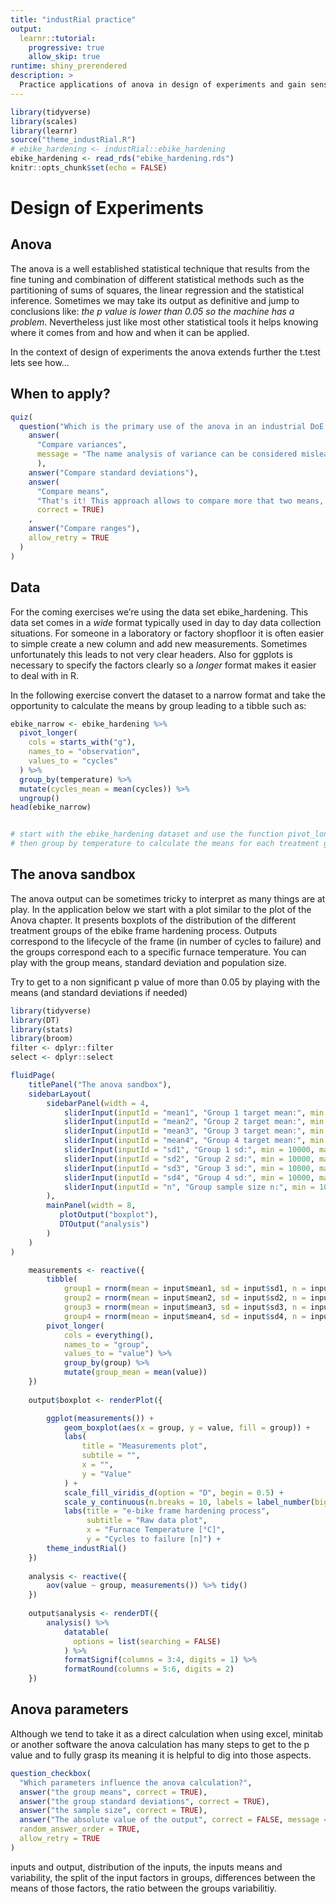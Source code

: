 ```yaml
---
title: "industRial practice"
output: 
  learnr::tutorial:
    progressive: true
    allow_skip: true
runtime: shiny_prerendered
description: > 
  Practice applications of anova in design of experiments and gain sensitivity on p value calculation.
---
```


```r
library(tidyverse)
library(scales)
library(learnr)
source("theme_industRial.R")
# ebike_hardening <- industRial::ebike_hardening
ebike_hardening <- read_rds("ebike_hardening.rds")
knitr::opts_chunk$set(echo = FALSE)
```

# Design of Experiments

## Anova

The anova is a well established statistical technique that results from the fine tuning and combination of different statistical methods such as the partitioning of sums of squares, the linear regression and the statistical inference. Sometimes we may take its output as definitive and jump to conclusions like: *the p value is lower than 0.05 so the machine has a problem*. Nevertheless just like most other statistical tools it helps knowing where it comes from and how and when it can be applied.

In the context of design of experiments the anova extends further the t.test lets see how...

## When to apply?

```r
quiz(
  question("Which is the primary use of the anova in an industrial DoE (design of experiment)?",
    answer(
      "Compare variances", 
      message = "The name analysis of variance can be considered misleading. In fact the variances (or to be more specific the sums of the squares) are calculated but this is not the primary outcome we're looking for."
      ),
    answer("Compare standard deviations"),
    answer(
      "Compare means",
      "That's it! This approach allows to compare more that two means, thus extending the t.test. It establishes if their difference is statistically different. This provides an indication if the experiment has had an effect.",
      correct = TRUE)
    ,
    answer("Compare ranges"),
    allow_retry = TRUE
  )
)
```

## Data

For the coming exercises we're using the data set ebike_hardening. This data set comes in a *wide* format typically used in day to day data collection situations. For someone in a laboratory or factory shopfloor it is often easier to simple create a new column and add new measurements. Sometimes unfortunately this leads to not very clear headers. Also for ggplots is necessary to specify the factors clearly so a *longer* format makes it easier to deal with in R.

In the following exercise convert the dataset to a narrow format and take the opportunity to calculate the means by group leading to a tibble such as:

```r
ebike_narrow <- ebike_hardening %>%
  pivot_longer(
    cols = starts_with("g"),
    names_to = "observation",
    values_to = "cycles"
  ) %>%
  group_by(temperature) %>%
  mutate(cycles_mean = mean(cycles)) %>%
  ungroup()
head(ebike_narrow)
```


```r

```

```r
# start with the ebike_hardening dataset and use the function pivot_longer()
# then group by temperature to calculate the means for each treatment group
```

## The anova sandbox

The anova output can be sometimes tricky to interpret as many things are at play. In the application below we start with a plot similar to the plot of the Anova chapter. It presents boxplots of the distribution of the different treatment groups of the ebike frame hardening process. Outputs correspond to the lifecycle of the frame (in number of cycles to failure) and the groups correspond each to a specific furnace temperature. You can play with the group means, standard deviation and population size.

Try to get to a non significant p value of more than 0.05 by playing with the means (and standard deviations if needed)

```r
library(tidyverse)
library(DT)
library(stats)
library(broom)
filter <- dplyr::filter
select <- dplyr::select

fluidPage(
    titlePanel("The anova sandbox"),
    sidebarLayout(
        sidebarPanel(width = 4,
            sliderInput(inputId = "mean1", "Group 1 target mean:", min = 500000, max = 700000, value = 540000),
            sliderInput(inputId = "mean2", "Group 2 target mean:", min = 500000, max = 700000, value = 575000),
            sliderInput(inputId = "mean3", "Group 3 target mean:", min = 500000, max = 700000, value = 625000),
            sliderInput(inputId = "mean4", "Group 4 target mean:", min = 500000, max = 700000, value = 700000),
            sliderInput(inputId = "sd1", "Group 1 sd:", min = 10000, max = 50000, value = 50000, step = 1000),
            sliderInput(inputId = "sd2", "Group 2 sd:", min = 10000, max = 50000, value = 30000, step = 1000),
            sliderInput(inputId = "sd3", "Group 3 sd:", min = 10000, max = 50000, value = 40000, step = 1000),
            sliderInput(inputId = "sd4", "Group 4 sd:", min = 10000, max = 50000, value = 15000, step = 1000),
            sliderInput(inputId = "n", "Group sample size n:", min = 100, max = 10000, value = 100),
        ),
        mainPanel(width = 8,
           plotOutput("boxplot"),
           DTOutput("analysis")
        )
    )
)
```

```r
    measurements <- reactive({
        tibble(
            group1 = rnorm(mean = input$mean1, sd = input$sd1, n = input$n),
            group2 = rnorm(mean = input$mean2, sd = input$sd2, n = input$n),
            group3 = rnorm(mean = input$mean3, sd = input$sd3, n = input$n),
            group4 = rnorm(mean = input$mean4, sd = input$sd4, n = input$n)) %>% 
        pivot_longer(
            cols = everything(), 
            names_to = "group",
            values_to = "value") %>%
            group_by(group) %>%
            mutate(group_mean = mean(value))
    })
        
    output$boxplot <- renderPlot({

        ggplot(measurements()) +
            geom_boxplot(aes(x = group, y = value, fill = group)) +
            labs(
                title = "Measurements plot",
                subtile = "",
                x = "",
                y = "Value"
            ) +
            scale_fill_viridis_d(option = "D", begin = 0.5) +
            scale_y_continuous(n.breaks = 10, labels = label_number(big.mark = "'")) +
            labs(title = "e-bike frame hardening process",
                 subtitle = "Raw data plot",
                 x = "Furnace Temperature [°C]",
                 y = "Cycles to failure [n]") +
        theme_industRial()
    })
    
    analysis <- reactive({
        aov(value ~ group, measurements()) %>% tidy()
    })
        
    output$analysis <- renderDT({
        analysis() %>%
            datatable(
              options = list(searching = FALSE)
            ) %>%
            formatSignif(columns = 3:4, digits = 1) %>%
            formatRound(columns = 5:6, digits = 2)
    }) 
```

## Anova parameters

Although we tend to take it as a direct calculation when using excel, minitab or another software the anova calculation has many steps to get to the p value and to fully grasp its meaning it is helpful to dig into those aspects.

```r
question_checkbox(
  "Which parameters influence the anova calculation?",
  answer("the group means", correct = TRUE),
  answer("the group standard deviations", correct = TRUE),
  answer("the sample size", correct = TRUE),
  answer("The absolute value of the output", correct = FALSE, message = "the sample size has no influence if the ratios are the same the p value is the same, e.g. if the lifecycles were all divided by 10"),
  random_answer_order = TRUE,
  allow_retry = TRUE
)
```


inputs and output, distribution of the inputs, the inputs means and variability, the split of the input factors in groups, differences between the means of those factors, the ratio between the groups variabilitiy.
